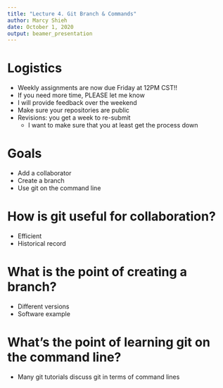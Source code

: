 ```yaml
---
title: "Lecture 4. Git Branch & Commands"
author: Marcy Shieh
date: October 1, 2020
output: beamer_presentation
---
```


# Logistics

- Weekly assignments are now due Friday at 12PM CST!!
- If you need more time, PLEASE let me know
- I will provide feedback over the weekend
- Make sure your repositories are public
- Revisions: you get a week to re-submit
    - I want to make sure that you at least get the process down

# Goals

- Add a collaborator
- Create a branch
- Use git on the command line

# How is git useful for collaboration?

- Efficient
- Historical record

# What is the point of creating a branch?

- Different versions
- Software example

# What's the point of learning git on the command line?

- Many git tutorials discuss git in terms of command lines